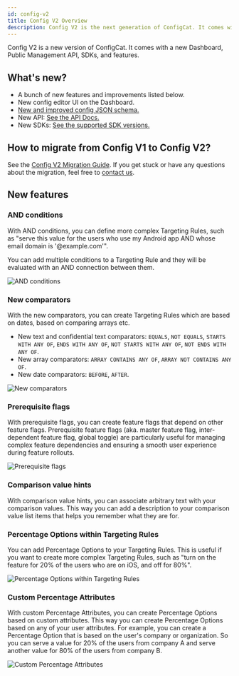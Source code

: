 ```yaml
---
id: config-v2
title: Config V2 Overview
description: Config V2 is the next generation of ConfigCat. It comes with a new Dashboard, Public Management API, SDKs and features.
---
```


Config V2 is a new version of ConfigCat. It comes with a new Dashboard, Public Management API, SDKs, and features.

## What's new?

- A bunch of new features and improvements listed below.
- New config editor UI on the Dashboard.
- [New and improved config JSON schema.](https://github.com/configcat/config-json)
- New API: [See the API Docs.](/api/reference/configcat-public-management-api)
- New SDKs: [See the supported SDK versions.](../config-v2-sdk-compatibility)

## How to migrate from Config V1 to Config V2?

See the [Config V2 Migration Guide](../config-v2-migration-guide). If you get stuck or have any questions about the migration, feel free to [contact us](https://configcat.com/support/).

## New features

### AND conditions

With AND conditions, you can define more complex Targeting Rules, such as "serve this value for the users who use my Android app AND whose email domain is '@example.com'".

You can add multiple conditions to a Targeting Rule and they will be evaluated with an AND connection between them.

![AND conditions](/assets/config-v2/and-conditions.jpg)

### New comparators

With the new comparators, you can create Targeting Rules which are based on dates, based on comparing arrays etc.

- New text and confidential text comparators: `EQUALS`, `NOT EQUALS`, `STARTS WITH ANY OF`, `ENDS WITH ANY OF`, `NOT STARTS WITH ANY OF`, `NOT ENDS WITH ANY OF`.
- New array comparators: `ARRAY CONTAINS ANY OF`, `ARRAY NOT CONTAINS ANY OF`.
- New date comparators: `BEFORE`, `AFTER`.

![New comparators](/assets/config-v2/new-comparators.png)

### Prerequisite flags

With prerequisite flags, you can create feature flags that depend on other feature flags. Prerequisite feature flags (aka. master feature flag, inter-dependent feature flag, global toggle) are particularly useful for managing complex feature dependencies and ensuring a smooth user experience during feature rollouts.

![Prerequisite flags](/assets/config-v2/prerequisite-flags.jpg)

### Comparison value hints

With comparison value hints, you can associate arbitrary text with your comparison values. This way you can add a description to your comparison value list items that helps you remember what they are for.

### Percentage Options within Targeting Rules

You can add Percentage Options to your Targeting Rules. This is useful if you want to create more complex Targeting Rules, such as "turn on the feature for 20% of the users who are on iOS, and off for 80%".

![Percentage Options within Targeting Rules](/assets/config-v2/percentage-options-within-targeting-rules.jpg)

### Custom Percentage Attributes

With custom Percentage Attributes, you can create Percentage Options based on custom attributes. This way you can create Percentage Options based on any of your user attributes. For example, you can create a Percentage Option that is based on the user's company or organization. So you can serve a value for 20% of the users from company A and serve another value for 80% of the users from company B.

![Custom Percentage Attributes](/assets/config-v2/custom-percentage-attributes.jpg)